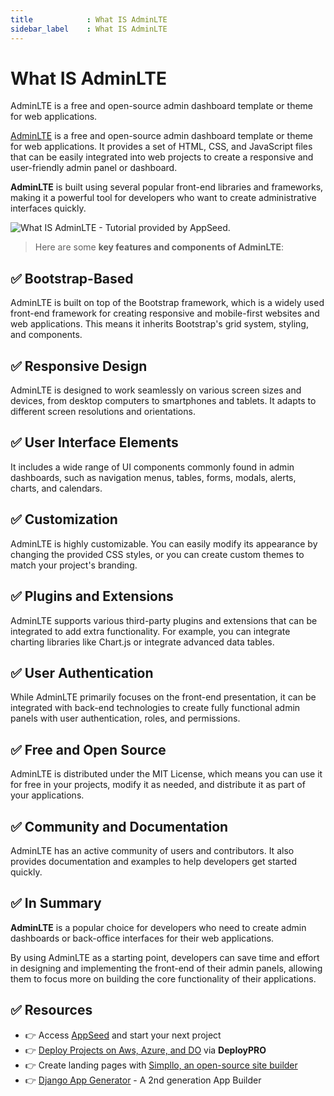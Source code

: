 ```yaml
---
title            : What IS AdminLTE 
sidebar_label    : What IS AdminLTE
---
```


# What IS AdminLTE

<SubHeading>AdminLTE is a free and open-source admin dashboard template or theme for web applications.</SubHeading>

[AdminLTE](https://adminlte.io/) is a free and open-source admin dashboard template or theme for web applications. 
It provides a set of HTML, CSS, and JavaScript files that can be easily integrated into web projects to create a responsive and user-friendly admin panel or dashboard. 

**AdminLTE** is built using several popular front-end libraries and frameworks, making it a powerful tool for developers who want to create administrative interfaces quickly.

![What IS AdminLTE - Tutorial provided by AppSeed.](https://github-production-user-asset-6210df.s3.amazonaws.com/51070104/271203234-3a7c2332-063f-4240-9d42-5cbc3169d6e1.jpg)

> Here are some **key features and components of AdminLTE**:

## ✅ **Bootstrap-Based** 

AdminLTE is built on top of the Bootstrap framework, which is a widely used front-end framework for creating responsive and mobile-first websites and web applications. 
This means it inherits Bootstrap's grid system, styling, and components.

## ✅ **Responsive Design** 

AdminLTE is designed to work seamlessly on various screen sizes and devices, from desktop computers to smartphones and tablets. It adapts to different screen resolutions and orientations.

## ✅ **User Interface Elements** 

It includes a wide range of UI components commonly found in admin dashboards, such as navigation menus, tables, forms, modals, alerts, charts, and calendars.

## ✅ **Customization** 

AdminLTE is highly customizable. You can easily modify its appearance by changing the provided CSS styles, or you can create custom themes to match your project's branding.

## ✅ **Plugins and Extensions** 

AdminLTE supports various third-party plugins and extensions that can be integrated to add extra functionality. For example, you can integrate charting libraries like Chart.js or integrate advanced data tables.

## ✅ **User Authentication** 

While AdminLTE primarily focuses on the front-end presentation, it can be integrated with back-end technologies to create fully functional admin panels with user authentication, roles, and permissions.

## ✅ **Free and Open Source** 

AdminLTE is distributed under the MIT License, which means you can use it for free in your projects, modify it as needed, and distribute it as part of your applications.

## ✅ **Community and Documentation** 

AdminLTE has an active community of users and contributors. It also provides documentation and examples to help developers get started quickly.

## ✅ In Summary 

**AdminLTE** is a popular choice for developers who need to create admin dashboards or back-office interfaces for their web applications. 

By using AdminLTE as a starting point, developers can save time and effort in designing and implementing the front-end of their admin panels, 
allowing them to focus more on building the core functionality of their applications.

## ✅ Resources 

- 👉 Access [AppSeed](https://appseed.us/) and start your next project
- 👉 [Deploy Projects on Aws, Azure, and DO](https://www.docs.deploypro.dev/) via **DeployPRO**
- 👉 Create landing pages with [Simpllo, an open-source site builder](https://www.simpllo.com/)
- 👉 [Django App Generator](https://app-generator.dev/django/) - A 2nd generation App Builder
